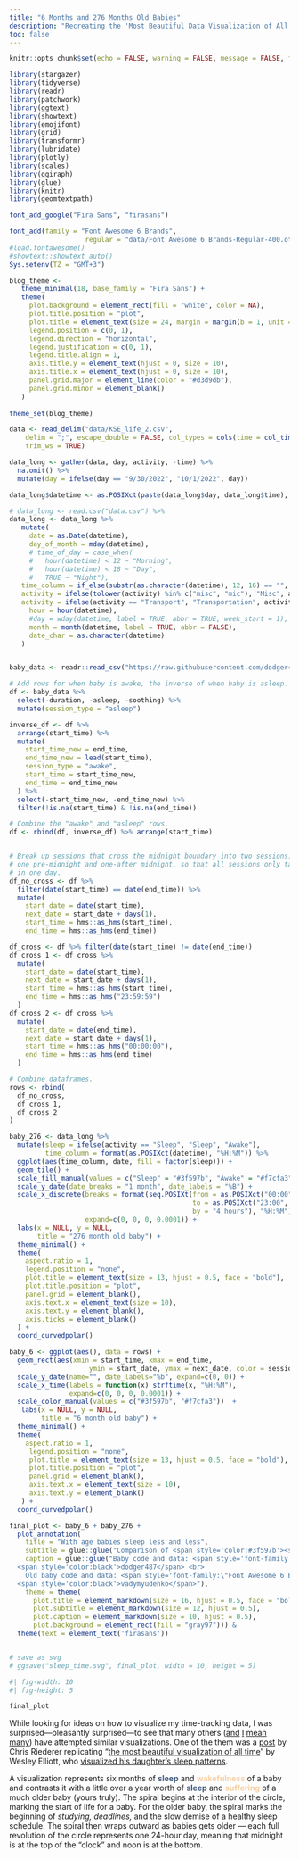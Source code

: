 ```yaml
---
title: "6 Months and 276 Months Old Babies"
description: "Recreating the 'Most Beautiful Data Visualization of All Time'"
toc: false
---
```


```r
knitr::opts_chunk$set(echo = FALSE, warning = FALSE, message = FALSE, fig.showtext=TRUE)
```

```r
library(stargazer)
library(tidyverse)
library(readr)
library(patchwork)
library(ggtext)
library(showtext)
library(emojifont)
library(grid)
library(transformr)
library(lubridate)
library(plotly)
library(scales)
library(ggiraph)
library(glue)
library(knitr)
library(geomtextpath)
```

```r
font_add_google("Fira Sans", "firasans")

font_add(family = "Font Awesome 6 Brands",
                   regular = "data/Font Awesome 6 Brands-Regular-400.otf")
#load.fontawesome()
#showtext::showtext_auto()
Sys.setenv(TZ = "GMT+3")

blog_theme <-
   theme_minimal(18, base_family = "Fira Sans") +
   theme(
     plot.background = element_rect(fill = "white", color = NA),
     plot.title.position = "plot",
     plot.title = element_text(size = 24, margin = margin(b = 1, unit = "line")),
     legend.position = c(0, 1),
     legend.direction = "horizontal",
     legend.justification = c(0, 1),
     legend.title.align = 1,
     axis.title.y = element_text(hjust = 0, size = 10),
     axis.title.x = element_text(hjust = 0, size = 10),
     panel.grid.major = element_line(color = "#d3d9db"),
     panel.grid.minor = element_blank()
   )
 
theme_set(blog_theme)
```

```r
data <- read_delim("data/KSE_life_2.csv", 
    delim = ";", escape_double = FALSE, col_types = cols(time = col_time(format = "%H:%M")), 
    trim_ws = TRUE)

data_long <- gather(data, day, activity, -time) %>% 
  na.omit() %>%
  mutate(day = ifelse(day == "9/30/2022", "10/1/2022", day))

data_long$datetime <- as.POSIXct(paste(data_long$day, data_long$time), format="%m/%d/%Y %H:%M:%S", tz="GMT+3")

# data_long <- read.csv("data.csv") %>%
data_long <- data_long %>%
   mutate(
     date = as.Date(datetime),
     day_of_month = mday(datetime),
     # time_of_day = case_when(
     #   hour(datetime) < 12 ~ "Morning",
     #   hour(datetime) < 18 ~ "Day",
     #   TRUE ~ "Night"),
   time_column = if_else(substr(as.character(datetime), 12, 16) == "", "00:00", substr(as.character(datetime), 12, 16)),
   activity = ifelse(tolower(activity) %in% c("misc", "mic"), "Misc", activity),
   activity = ifelse(activity == "Transport", "Transportation", activity),
     hour = hour(datetime),
     #day = wday(datetime, label = TRUE, abbr = TRUE, week_start = 1),
     month = month(datetime, label = TRUE, abbr = FALSE),
     date_char = as.character(datetime)
   )


baby_data <- readr::read_csv("https://raw.githubusercontent.com/dodger487/snoo_plots/refs/heads/master/sleep_data.csv")

# Add rows for when baby is awake, the inverse of when baby is asleep.
df <- baby_data %>%
  select(-duration, -asleep, -soothing) %>%
  mutate(session_type = "asleep") 

inverse_df <- df %>%
  arrange(start_time) %>%
  mutate(
    start_time_new = end_time,
    end_time_new = lead(start_time),
    session_type = "awake",
    start_time = start_time_new,
    end_time = end_time_new
  ) %>%
  select(-start_time_new, -end_time_new) %>%
  filter(!is.na(start_time) & !is.na(end_time))

# Combine the "awake" and "asleep" rows.
df <- rbind(df, inverse_df) %>% arrange(start_time)


# Break up sessions that cross the midnight boundary into two sessions,
# one pre-midnight and one-after midnight, so that all sessions only take place
# in one day.
df_no_cross <- df %>% 
  filter(date(start_time) == date(end_time)) %>%
  mutate(
    start_date = date(start_time), 
    next_date = start_date + days(1),
    start_time = hms::as_hms(start_time),
    end_time = hms::as_hms(end_time))

df_cross <- df %>% filter(date(start_time) != date(end_time))
df_cross_1 <- df_cross %>% 
  mutate(
    start_date = date(start_time), 
    next_date = start_date + days(1),
    start_time = hms::as_hms(start_time),
    end_time = hms::as_hms("23:59:59")
  )
df_cross_2 <- df_cross %>% 
  mutate(
    start_date = date(end_time), 
    next_date = start_date + days(1),
    start_time = hms::as_hms("00:00:00"),
    end_time = hms::as_hms(end_time)
  )

# Combine dataframes.
rows <- rbind(
  df_no_cross,
  df_cross_1,
  df_cross_2
)
```

```r
baby_276 <- data_long %>%
  mutate(sleep = ifelse(activity == "Sleep", "Sleep", "Awake"),
         time_column = format(as.POSIXct(datetime), "%H:%M")) %>%
  ggplot(aes(time_column, date, fill = factor(sleep))) +
  geom_tile() +
  scale_fill_manual(values = c("Sleep" = "#3f597b", "Awake" = "#f7cfa3")) +
  scale_y_date(date_breaks = "1 month", date_labels = "%B") +
  scale_x_discrete(breaks = format(seq.POSIXt(from = as.POSIXct("00:00", format = "%H:%M"),
                                              to = as.POSIXct("23:00", format = "%H:%M"),
                                              by = "4 hours"), "%H:%M"),
                   expand=c(0, 0, 0, 0.0001)) +
  labs(x = NULL, y = NULL,
       title = "276 month old baby") +
  theme_minimal() +
  theme(
    aspect.ratio = 1,
    legend.position = "none",
    plot.title = element_text(size = 13, hjust = 0.5, face = "bold"),
    plot.title.position = "plot",
    panel.grid = element_blank(),
    axis.text.x = element_text(size = 10),
    axis.text.y = element_blank(),
    axis.ticks = element_blank()
  ) + 
  coord_curvedpolar()
```

```r
baby_6 <- ggplot(aes(), data = rows) + 
  geom_rect(aes(xmin = start_time, xmax = end_time,
                    ymin = start_date, ymax = next_date, color = session_type)) +
  scale_y_date(name="", date_labels="%b", expand=c(0, 0)) +
  scale_x_time(labels = function(x) strftime(x, "%H:%M"),
               expand=c(0, 0, 0, 0.0001)) +
  scale_color_manual(values = c("#3f597b", "#f7cfa3"))  +
   labs(x = NULL, y = NULL, 
        title = "6 month old baby") +
  theme_minimal() +
  theme(
    aspect.ratio = 1,
     legend.position = "none",
     plot.title = element_text(size = 13, hjust = 0.5, face = "bold"),
     plot.title.position = "plot",
     panel.grid = element_blank(),
     axis.text.x = element_text(size = 10), 
     axis.text.y = element_blank()
   ) +
  coord_curvedpolar()
```

```r
final_plot <- baby_6 + baby_276 +
  plot_annotation(
    title = "With age babies sleep less and less",
    subtitle = glue::glue("Comparison of <span style='color:#3f597b'><strong>sleeping</strong></span> and <span style='color:#f7cfa3'><strong>waking</strong></span> hours of two babies"),
    caption = glue::glue("Baby code and data: <span style='font-family:\"Font Awesome 6 Brands\";'>&#xf09b;</span>
  <span style='color:black'>dodger487</span> <br>
    Old baby code and data: <span style='font-family:\"Font Awesome 6 Brands\";'>&#xf09b;</span>
  <span style='color:black'>vadymyudenko</span>"),
    theme = theme(
      plot.title = element_markdown(size = 16, hjust = 0.5, face = "bold"),
      plot.subtitle = element_markdown(size = 12, hjust = 0.5),
      plot.caption = element_markdown(size = 10, hjust = 0.5),
      plot.background = element_rect(fill = "gray97"))) &
  theme(text = element_text('firasans'))


# save as svg
# ggsave("sleep_time.svg", final_plot, width = 10, height = 5)
```

```r
#| fig-width: 10 
#| fig-height: 5

final_plot
```

While looking for ideas on how to visualize my time-tracking data, I was surprised—pleasantly surprised—to see that many others ([and](https://www.reddit.com/r/dataisbeautiful/comments/18vvxdk/oc_ive_started_tracking_my_time_in_2023/) [I](https://www.reddit.com/r/dataisbeautiful/comments/rv9pn2/oc_i_tracked_every_hour_of_my_life_for_2021_repost/) [mean](https://www.reddit.com/r/dataisbeautiful/comments/rv01g2/oc_so_i_heard_you_like_hourly_tracking_of_the/) [many](https://www.reddit.com/r/dataisbeautiful/comments/101hvnv/oc_i_tracked_every_hour_of_my_life_for_5_years/)) have attempted similar visualizations. One of the them was a [post](https://www.relevantmisc.com/r/2020/06/01/baby-sleep-radial/) by Chris Riederer replicating "[the most beautiful visualization of all time](https://www.washingtonpost.com/news/wonk/wp/2017/01/05/what-its-like-to-sleep-like-a-baby-visualized-by-a-dad/)" by Wesley Elliott, who [visualized his daughter's sleep patterns](https://www.reddit.com/r/dataisbeautiful/comments/5l39mu/my_daughters_sleeping_patterns_for_the_first_4/).

A visualization represents six months of [<b>sleep</b>]{style="color:#3f597b;"} and [<b>wakefulness</b>]{style="color:#f7cfa3;"} of a baby and contrasts it with a little over a year worth of [<b>sleep</b>]{style="color:#3f597b;"} and [<b>suffering</b>]{style="color:#f7cfa3;"} of a much older baby (yours truly). The spiral begins at the interior of the circle, marking the start of life for a baby. For the older baby, the spiral marks the beginning of *studying, deadlines,* and the slow demise of a healthy sleep schedule. The spiral then wraps outward as babies gets older — each full revolution of the circle represents one 24-hour day, meaning that midnight is at the top of the “clock” and noon is at the bottom.
